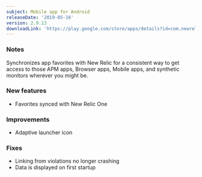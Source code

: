 ```yaml
---
subject: Mobile app for Android
releaseDate: '2019-05-16'
version: 2.9.13
downloadLink: 'https://play.google.com/store/apps/details?id=com.newrelic.rpm'
---
```


### Notes

Synchronizes app favorites with New Relic for a consistent way to get access to those APM apps, Browser apps, Mobile apps, and synthetic monitors wherever you might be.

### New features

* Favorites synced with New Relic One

### Improvements

* Adaptive launcher icon

### Fixes

* Linking from violations no longer crashing
* Data is displayed on first startup
